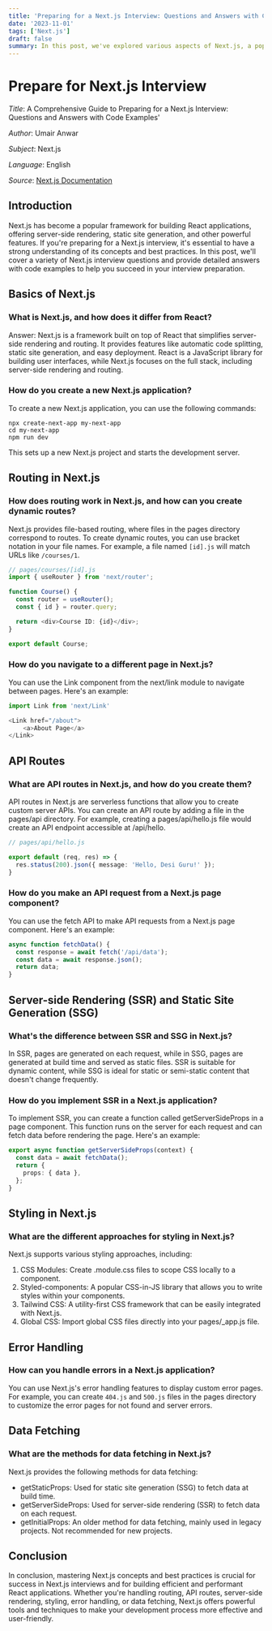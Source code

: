 ```yaml
---
title: 'Preparing for a Next.js Interview: Questions and Answers with Code Examples'
date: '2023-11-01'
tags: ['Next.js']
draft: false
summary: In this post, we've explored various aspects of Next.js, a popular framework for building React applications. We've covered the basics of Next.js, its routing mechanisms, API routes, server-side rendering (SSR), and static site generation (SSG), styling options, error handling, and data fetching methods. These topics are essential for anyone preparing for a Next.js interview or looking to build robust React applications with Next.js...
---
```


# Prepare for Next.js Interview

_Title_: A Comprehensive Guide to Preparing for a Next.js Interview: Questions and Answers with Code Examples'

_Author_: Umair Anwar

_Subject_: Next.js

_Language_: English

_Source_: [Next.js Documentation](https://phpidid.blogspot.com/2013/06/extract-sqlgz-file-from-ubuntu-terminal.html)

## Introduction
Next.js has become a popular framework for building React applications, offering server-side rendering, static site generation, and other powerful features. If you're preparing for a Next.js interview, it's essential to have a strong understanding of its concepts and best practices. In this post, we'll cover a variety of Next.js interview questions and provide detailed answers with code examples to help you succeed in your interview preparation.

## Basics of Next.js
### What is Next.js, and how does it differ from React?
Answer: Next.js is a framework built on top of React that simplifies server-side rendering and routing. It provides features like automatic code splitting, static site generation, and easy deployment. React is a JavaScript library for building user interfaces, while Next.js focuses on the full stack, including server-side rendering and routing.

### How do you create a new Next.js application?
To create a new Next.js application, you can use the following commands:
```
npx create-next-app my-next-app
cd my-next-app
npm run dev
```
This sets up a new Next.js project and starts the development server.

## Routing in Next.js
### How does routing work in Next.js, and how can you create dynamic routes?
Next.js provides file-based routing, where files in the pages directory correspond to routes. To create dynamic routes, you can use bracket notation in your file names. For example, a file named `[id].js` will match URLs like `/courses/1`.
```typescript
// pages/courses/[id].js
import { useRouter } from 'next/router';

function Course() {
  const router = useRouter();
  const { id } = router.query;

  return <div>Course ID: {id}</div>;
}

export default Course;

```

### How do you navigate to a different page in Next.js?
You can use the Link component from the next/link module to navigate between pages. Here's an example:
```typescript
import Link from 'next/Link'

<Link href="/about">
    <a>About Page</a>
</Link>
```

## API Routes
### What are API routes in Next.js, and how do you create them?
API routes in Next.js are serverless functions that allow you to create custom server APIs. You can create an API route by adding a file in the pages/api directory. For example, creating a pages/api/hello.js file would create an API endpoint accessible at /api/hello.
```typescript
// pages/api/hello.js

export default (req, res) => {
  res.status(200).json({ message: 'Hello, Desi Guru!' });
}
```

### How do you make an API request from a Next.js page component?
You can use the fetch API to make API requests from a Next.js page component. Here's an example:
```typescript
async function fetchData() {
  const response = await fetch('/api/data');
  const data = await response.json();
  return data;
}
```

## Server-side Rendering (SSR) and Static Site Generation (SSG)
### What's the difference between SSR and SSG in Next.js?
In SSR, pages are generated on each request, while in SSG, pages are generated at build time and served as static files. SSR is suitable for dynamic content, while SSG is ideal for static or semi-static content that doesn't change frequently.

### How do you implement SSR in a Next.js application?
To implement SSR, you can create a function called getServerSideProps in a page component. This function runs on the server for each request and can fetch data before rendering the page. Here's an example:
```typescript
export async function getServerSideProps(context) {
  const data = await fetchData();
  return {
    props: { data },
  };
}
```

## Styling in Next.js
### What are the different approaches for styling in Next.js?
Next.js supports various styling approaches, including:
1. CSS Modules: Create .module.css files to scope CSS locally to a component.
2. Styled-components: A popular CSS-in-JS library that allows you to write styles within your components.
3. Tailwind CSS: A utility-first CSS framework that can be easily integrated with Next.js.
4. Global CSS: Import global CSS files directly into your pages/_app.js file.

## Error Handling
### How can you handle errors in a Next.js application?
You can use Next.js's error handling features to display custom error pages. For example, you can create `404.js` and `500.js` files in the pages directory to customize the error pages for not found and server errors.


## Data Fetching
### What are the methods for data fetching in Next.js?
Next.js provides the following methods for data fetching:
* getStaticProps: Used for static site generation (SSG) to fetch data at build time.
* getServerSideProps: Used for server-side rendering (SSR) to fetch data on each request.
* getInitialProps: An older method for data fetching, mainly used in legacy projects. Not recommended for new projects.

## Conclusion
In conclusion, mastering Next.js concepts and best practices is crucial for success in Next.js interviews and for building efficient and performant React applications. Whether you're handling routing, API routes, server-side rendering, styling, error handling, or data fetching, Next.js offers powerful tools and techniques to make your development process more effective and user-friendly.

